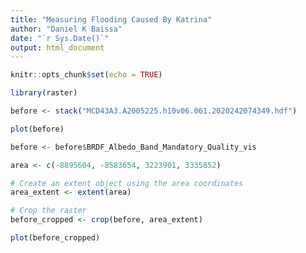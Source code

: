 ```yaml
---
title: "Measuring Flooding Caused By Katrina"
author: "Daniel K Baissa"
date: "`r Sys.Date()`"
output: html_document
---
```


```r
knitr::opts_chunk$set(echo = TRUE)
```


```r
library(raster)
```

```r
before <- stack("MCD43A3.A2005225.h10v06.061.2020242074349.hdf")

plot(before)

before <- before$BRDF_Albedo_Band_Mandatory_Quality_vis

area <- c(-8895604, -8583654, 3223901, 3335852)

# Create an extent object using the area coordinates
area_extent <- extent(area)

# Crop the raster
before_cropped <- crop(before, area_extent)
```

```r
plot(before_cropped)
```

